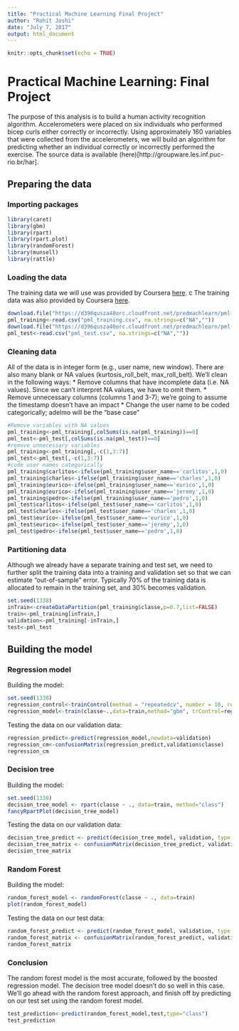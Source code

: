 ```yaml
---
title: "Practical Machine Learning Final Project"
author: "Rohit Joshi"
date: "July 7, 2017"
output: html_document
---
```


```r
knitr::opts_chunk$set(echo = TRUE)
```

# Practical Machine Learning: Final Project

The purpose of this analysis is to build a human activity recognition algorithm. Accelerometers were placed on six individuals who performed bicep curls either correctly or incorrectly. Using approximately 160 variables that were collected from the accelerometers, we will build an algorithm for predicting whether an individual correctly or incorrectly performed the exercise. The source data is available (here)[http://groupware.les.inf.puc-rio.br/har].

## Preparing the data

### Importing packages

```r
library(caret)
library(gbm)
library(rpart)
library(rpart.plot)
library(randomForest)
library(munsell)
library(rattle)
```

### Loading the data

The training data we will use was provided by Coursera [here](https://d396qusza40orc.cloudfront.net/predmachlearn/pml-training.csv).
c
The training data was also provided by Coursera [here](https://d396qusza40orc.cloudfront.net/predmachlearn/pml-testing.csv).

```r
download.file("https://d396qusza40orc.cloudfront.net/predmachlearn/pml-training.csv","pml_training.csv")
pml_training<-read.csv("pml_training.csv", na.strings=c("NA",""))
download.file("https://d396qusza40orc.cloudfront.net/predmachlearn/pml-testing.csv","pml_test.csv")
pml_test<-read.csv("pml_test.csv", na.strings=c("NA",""))
```

### Cleaning data

All of the data is in integer form (e.g., user name, new window). There are also many blank or NA values (kurtosis_roll_belt, max_roll_belt). We'll clean in the following ways:
* Remove columns that have incomplete data (i.e. NA values). Since we can't interpret NA values, we have to omit them.
* Remove unnecessary columns (columns 1 and 3-7); we're going to assume the timestamp doesn't have an impact
* Change the user name to be coded categorically; adelmo will be the "base case"

```r
#Remove variables with NA values
pml_training<-pml_training[,colSums(is.na(pml_training))==0]
pml_test<-pml_test[,colSums(is.na(pml_test))==0]
#remove unnecessary variables
pml_training<-pml_training[,-c(1,3:7)]
pml_test<-pml_test[,-c(1,3:7)]
#code user names categorically
pml_training$carlitos<-ifelse(pml_training$user_name=='carlitos',1,0)
pml_training$charles<-ifelse(pml_training$user_name=='charles',1,0)
pml_training$eurico<-ifelse(pml_training$user_name=='eurico',1,0)
pml_training$eurico<-ifelse(pml_training$user_name=='jeremy',1,0)
pml_training$pedro<-ifelse(pml_training$user_name=='pedro',1,0)
pml_test$carlitos<-ifelse(pml_test$user_name=='carlitos',1,0)
pml_test$charles<-ifelse(pml_test$user_name=='charles',1,0)
pml_test$eurico<-ifelse(pml_test$user_name=='eurico',1,0)
pml_test$eurico<-ifelse(pml_test$user_name=='jeremy',1,0)
pml_test$pedro<-ifelse(pml_test$user_name=='pedro',1,0)
```

### Partitioning data

Although we already have a separate training and test set, we need to further split the training data into a training and validation set so that we can estimate "out-of-sample" error. Typically 70% of the training data is allocated to remain in the training set, and 30% becomes validation.

```r
set.seed(1338)
inTrain<-createDataPartition(pml_training$classe,p=0.7,list=FALSE)
train<-pml_training[inTrain,]
validation<-pml_training[-inTrain,]
test<-pml_test
```

## Building the model

### Regression model

Building the model:

```r
set.seed(1338)
regression_control<-trainControl(method = "repeatedcv", number = 10, repeats = 1)
regression_model<-train(classe~.,data=train,method="gbm", trControl=regression_control,verbose=FALSE)
```

Testing the data on our validation data:

```r
regression_predict<-predict(regression_model,newdata=validation)
regression_cm<-confusionMatrix(regression_predict,validation$classe)
regression_cm
```

### Decision tree

Building the model:

```r
set.seed(1338)
decision_tree_model <- rpart(classe ~ ., data=train, method="class")
fancyRpartPlot(decision_tree_model)
```

Testing the data on our validation data:

```r
decision_tree_predict <- predict(decision_tree_model, validation, type = "class")
decision_tree_matrix <- confusionMatrix(decision_tree_predict, validation$classe)
decision_tree_matrix
```

### Random Forest

Building the model:

```r
random_forest_model <- randomForest(classe ~ ., data=train)
plot(random_forest_model)
```

Testing the data on our test data:

```r
random_forest_predict <- predict(random_forest_model, validation, type = "class")
random_forest_matrix <- confusionMatrix(random_forest_predict, validation$classe)
random_forest_matrix
```

### Conclusion

The random forest model is the most accurate, followed by the boosted regression model. The decision tree model doesn't do so well in this case. We'll go ahead with the random forest approach, and finish off by predicting on our test set using the random forest model.

```r
test_prediction<-predict(random_forest_model,test,type="class")
test_prediction
```